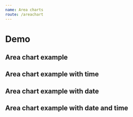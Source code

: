 ```yaml
---
name: Area charts
route: /areachart
---
```



# Demo

## Area chart example
<Playground>
    <AreaChart
        color='#3e2723'
        xType='time'
        lineMarkValue={ 3 }
        lineMarkColor='#E65100'
        lineMakeName='mark'
        title='mark'
        toolboxTooltip={{ saveAsImage: 'Save as image' }}
        yComplement='%'
        dateFormat={ 'yyyy-MM' }
        tooltipComplement='goals'
        tooltip={ { label: 'Data', result: 'RAV' } }
        data={ 
            [ 
                { label: '2019-01', result: 0.7514285714285713 }, 
                { label: '2019-02', result: 1 },
                { label: '2019-03', result: 1 }, 
                { label: '2019-04', result: 0 },
                { label: '2019-05', result: 1 },
                { label: '2019-06', result: 1 },
                { label: '2019-07', result: 49 },
                { label: '2019-08', result: 1 },
                { label: '2019-09', result: 1 },
                { label: '2019-10', result: 1 },
                { label: '2019-11', result: 1 },
                { label: '2019-12', result: 1 },
                { label: '2020-01', result: 1 }
            ] 
        }
    />
</Playground>

## Area chart example with time
<Playground>
    <AreaChart 
        color='#74007c'
        xType='time'
        yType='time'
        tooltip={ { label: 'Data', result: 'MTBF' } }
        data={ 
            [ 
                { label: '2019-01-01', result: 1.8 }, 
                { label: '2019-02-01', result: 4.5 },
                { label: '2019-03-01', result: 3 }, 
                { label: '2019-04-01', result: 2 },
                { label: '2019-05-01', result: 4 },
                { label: '2019-06-01', result: 5 },
                { label: '2019-07-01', result: 3 },
                { label: '2019-08-01', result: 4 },
                { label: '2019-09-01', result: 2 },
                { label: '2019-10-01', result: 6 },
            ] 
        }
    />
</Playground>

## Area chart example with date
<Playground>
    <AreaChart 
        xType='time'
        title='area chart data'
        toolboxTooltip={{ saveAsImage: 'saving'}}
        tooltip={ { label: 'Data', result: 'O.S. em aberto' } }
        color='#E65100'
        data={ 
            [ 
                { label: '2019-09-01', result: 1 }, 
                { label: '2019-09-02', result: 4 },
                { label: '2019-09-03', result: 3 }, 
                { label: '2019-09-04', result: 2 },
                { label: '2019-09-05', result: 4 },
                { label: '2019-09-06', result: 5 },
                { label: '2019-09-07', result: 3 },
                { label: '2019-09-08', result: 7 },
                { label: '2019-09-09', result: 8 },
                { label: '2019-09-10', result: 9 },
                { label: '2019-09-11', result: 12 },
                { label: '2019-09-12', result: 22 },
                { label: '2019-09-13', result: 20 },
                { label: '2019-09-14', result: 32 },
                { label: '2019-09-15', result: 10 },
                { label: '2019-09-16', result: 15 },
                { label: '2019-09-17', result: 10 }, 
                { label: '2019-09-18', result: 31 },
                { label: '2019-09-19', result: 30 }, 
                { label: '2019-09-20', result: 30 },
                { label: '2019-09-21', result: 28 },
                { label: '2019-09-22', result: 25 },
                { label: '2019-09-23', result: 30 },
                { label: '2019-09-24', result: 17 },
                { label: '2019-09-25', result: 18 },
                { label: '2019-09-26', result: 19 },
                { label: '2019-09-27', result: 12 },
                { label: '2019-09-28', result: 22 },
                { label: '2019-09-29', result: 14 },
                { label: '2019-09-30', result: 15 },
                { label: '2019-10-01', result: 1 }, 
                { label: '2019-10-02', result: 4 },
                { label: '2019-10-03', result: 3 }, 
                { label: '2019-10-04', result: 2 },
                { label: '2019-10-05', result: 4 },
                { label: '2019-10-06', result: 5 },
                { label: '2019-10-07', result: 3 },
                { label: '2019-10-08', result: 7 },
                { label: '2019-10-09', result: 8 },
                { label: '2019-10-10', result: 9 },
                { label: '2019-10-11', result: 12 },
                { label: '2019-10-12', result: 22 },
                { label: '2019-10-13', result: 20 },
                { label: '2019-10-14', result: 32 },
                { label: '2019-10-15', result: 10 },
                { label: '2019-10-16', result: 15 },
                { label: '2019-10-17', result: 10 }, 
                { label: '2019-10-18', result: 31 },
                { label: '2019-10-19', result: 30 }, 
                { label: '2019-10-20', result: 30 },
                { label: '2019-10-21', result: 28 },
                { label: '2019-10-22', result: 25 },
                { label: '2019-10-23', result: 30 },
                { label: '2019-10-24', result: 17 },
                { label: '2019-10-25', result: 18 },
            ] 
        }
    />
</Playground>

## Area chart example with date and time
<Playground>
    <AreaChart 
        xType='time'
        dateFormat="MMM/dd HH:mm"
        title='area chart data'
        toolboxTooltip={{ saveAsImage: 'saving'}}
        tooltip={ { label: 'Data', result: 'O.S. em aberto' } }
        color='#E65100'
        data={ 
            [ 
                { label: '2019-09-01 08:40', result: 1 }, 
                { label: '2019-09-02 12:32', result: 4 },
                { label: '2019-09-03 14:20', result: 3 }, 
                { label: '2019-09-04 19:25', result: 2 },
            ] 
        }
    />
</Playground>